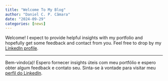 ```yaml
---
title: "Welcome To My Blog"
author: "Daniel C. P. Câmara"
date: "2024-09-29"
categories: [news]
---
```


Welcome! I expect to provide helpful insights with my portfolio and hopefully get some feedback and contact from you. Feel free to drop by my [LinkedIn profile](https://www.linkedin.com/in/daniel-câmara-5270732b3/){target="_blank"}.

---

Bem-vindo(a)! Espero fornecer insights úteis com meu portfólio e espero obter algum feedback e contato seu. Sinta-se à vontade para visitar meu [perfil do LinkedIn](https://www.linkedin.com/in/daniel-câmara-5270732b3/){target="_blank"}.